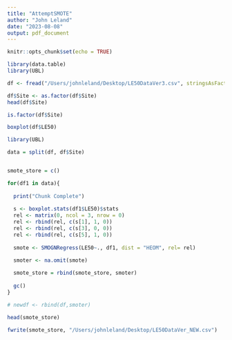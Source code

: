 ```yaml
---
title: "AttemptSMOTE"
author: "John Leland"
date: "2023-08-08"
output: pdf_document
---
```


```r
knitr::opts_chunk$set(echo = TRUE)
```


```r
library(data.table)
library(UBL)

df <- fread("/Users/johnleland/Desktop/LE50DataVer3.csv", stringsAsFactors = TRUE)
```

```r

df$Site <- as.factor(df$Site)
head(df$Site)

is.factor(df$Site)
```

```r
boxplot(df$LE50)
```




```r
library(UBL)

data = split(df, df$Site)


smote_store = c()

for(df1 in data){
  
  print("Chunk Complete")
  
  s <- boxplot.stats(df1$LE50)$stats
  rel <- matrix(0, ncol = 3, nrow = 0)
  rel <- rbind(rel, c(s[1], 1, 0))
  rel <- rbind(rel, c(s[3], 0, 0))
  rel <- rbind(rel, c(s[5], 1, 0))
  
  smote <- SMOGNRegress(LE50~., df1, dist = "HEOM", rel= rel)

  smoter <- na.omit(smote)
  
  smote_store = rbind(smote_store, smoter)
  
  gc()
}

# newdf <- rbind(df,smoter)
```


```r
head(smote_store)
```



```r

fwrite(smote_store, "/Users/johnleland/Desktop/LE50DataVer_NEW.csv")

```


